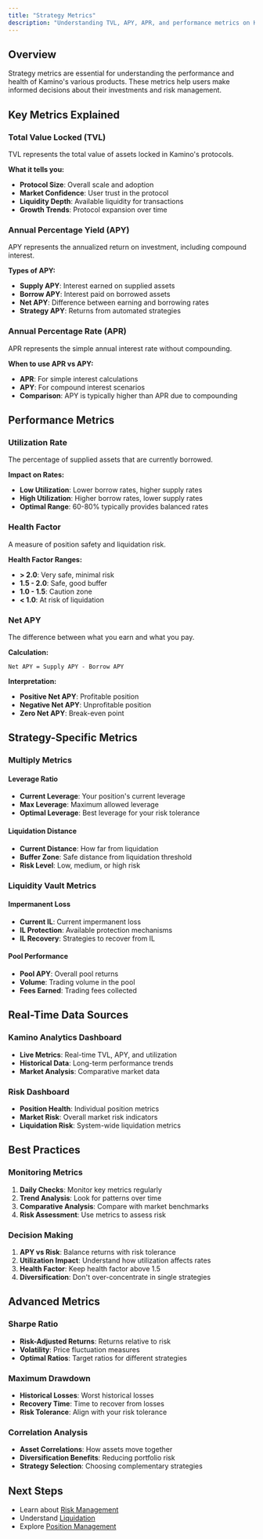 ```yaml
---
title: "Strategy Metrics"
description: "Understanding TVL, APY, APR, and performance metrics on Kamino"
---
```



<div style={{borderBottom: "1px solid rgba(229, 231, 235, 0.3)", marginBottom: "2rem"}}></div>

## Overview

Strategy metrics are essential for understanding the performance and health of Kamino's various products. These metrics help users make informed decisions about their investments and risk management.

## Key Metrics Explained

### Total Value Locked (TVL)

TVL represents the total value of assets locked in Kamino's protocols.

**What it tells you:**
- **Protocol Size**: Overall scale and adoption
- **Market Confidence**: User trust in the protocol
- **Liquidity Depth**: Available liquidity for transactions
- **Growth Trends**: Protocol expansion over time

### Annual Percentage Yield (APY)

APY represents the annualized return on investment, including compound interest.

**Types of APY:**
- **Supply APY**: Interest earned on supplied assets
- **Borrow APY**: Interest paid on borrowed assets
- **Net APY**: Difference between earning and borrowing rates
- **Strategy APY**: Returns from automated strategies

### Annual Percentage Rate (APR)

APR represents the simple annual interest rate without compounding.

**When to use APR vs APY:**
- **APR**: For simple interest calculations
- **APY**: For compound interest scenarios
- **Comparison**: APY is typically higher than APR due to compounding

## Performance Metrics

### Utilization Rate

The percentage of supplied assets that are currently borrowed.

**Impact on Rates:**
- **Low Utilization**: Lower borrow rates, higher supply rates
- **High Utilization**: Higher borrow rates, lower supply rates
- **Optimal Range**: 60-80% typically provides balanced rates

### Health Factor

A measure of position safety and liquidation risk.

**Health Factor Ranges:**
- **> 2.0**: Very safe, minimal risk
- **1.5 - 2.0**: Safe, good buffer
- **1.0 - 1.5**: Caution zone
- **< 1.0**: At risk of liquidation

### Net APY

The difference between what you earn and what you pay.

**Calculation:**
```
Net APY = Supply APY - Borrow APY
```

**Interpretation:**
- **Positive Net APY**: Profitable position
- **Negative Net APY**: Unprofitable position
- **Zero Net APY**: Break-even point

## Strategy-Specific Metrics

### Multiply Metrics

#### Leverage Ratio
- **Current Leverage**: Your position's current leverage
- **Max Leverage**: Maximum allowed leverage
- **Optimal Leverage**: Best leverage for your risk tolerance

#### Liquidation Distance
- **Current Distance**: How far from liquidation
- **Buffer Zone**: Safe distance from liquidation threshold
- **Risk Level**: Low, medium, or high risk

### Liquidity Vault Metrics

#### Impermanent Loss
- **Current IL**: Current impermanent loss
- **IL Protection**: Available protection mechanisms
- **IL Recovery**: Strategies to recover from IL

#### Pool Performance
- **Pool APY**: Overall pool returns
- **Volume**: Trading volume in the pool
- **Fees Earned**: Trading fees collected

## Real-Time Data Sources

### Kamino Analytics Dashboard
- **Live Metrics**: Real-time TVL, APY, and utilization
- **Historical Data**: Long-term performance trends
- **Market Analysis**: Comparative market data

### Risk Dashboard
- **Position Health**: Individual position metrics
- **Market Risk**: Overall market risk indicators
- **Liquidation Risk**: System-wide liquidation metrics

## Best Practices

### Monitoring Metrics
1. **Daily Checks**: Monitor key metrics regularly
2. **Trend Analysis**: Look for patterns over time
3. **Comparative Analysis**: Compare with market benchmarks
4. **Risk Assessment**: Use metrics to assess risk

### Decision Making
1. **APY vs Risk**: Balance returns with risk tolerance
2. **Utilization Impact**: Understand how utilization affects rates
3. **Health Factor**: Keep health factor above 1.5
4. **Diversification**: Don't over-concentrate in single strategies

## Advanced Metrics

### Sharpe Ratio
- **Risk-Adjusted Returns**: Returns relative to risk
- **Volatility**: Price fluctuation measures
- **Optimal Ratios**: Target ratios for different strategies

### Maximum Drawdown
- **Historical Losses**: Worst historical losses
- **Recovery Time**: Time to recover from losses
- **Risk Tolerance**: Align with your risk tolerance

### Correlation Analysis
- **Asset Correlations**: How assets move together
- **Diversification Benefits**: Reducing portfolio risk
- **Strategy Selection**: Choosing complementary strategies

## Next Steps

- Learn about [Risk Management](/concepts/risk-management)
- Understand [Liquidation](/concepts/liquidation)
- Explore [Position Management](/concepts/position-management) 